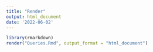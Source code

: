 ```yaml
---
title: "Render"
output: html_document
date: '2022-06-02'
---
```


```r
library(rmarkdown)
render("Queries.Rmd", output_format = "html_document")
```